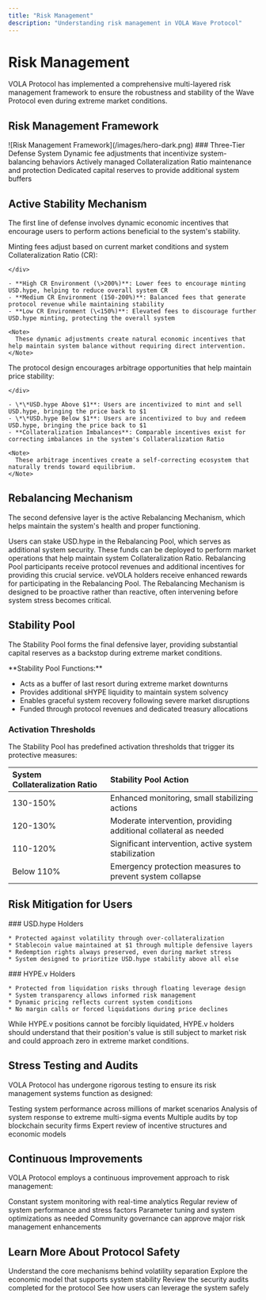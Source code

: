 ```yaml
---
title: "Risk Management"
description: "Understanding risk management in VOLA Wave Protocol"
---
```


# Risk Management

VOLA Protocol has implemented a comprehensive multi-layered risk management framework to ensure the robustness and stability of the Wave Protocol even during extreme market conditions.

## Risk Management Framework
<Frame>
  ![Risk Management Framework](/images/hero-dark.png)
</Frame>
### Three-Tier Defense System

<CardGroup cols={3}>
  <Card title="Level 1: Active Stability" icon="shield-halved">
    Dynamic fee adjustments that incentivize system-balancing behaviors
  </Card>
  <Card title="Level 2: Rebalancing" icon="shield">
    Actively managed Collateralization Ratio maintenance and protection
  </Card>
  <Card title="Level 3: Stability Pool" icon="shield-check">
    Dedicated capital reserves to provide additional system buffers
  </Card>
</CardGroup>

## Active Stability Mechanism

The first line of defense involves dynamic economic incentives that encourage users to perform actions beneficial to the system's stability.

<Tabs>
  <Tab title="Dynamic Minting Fees">
    <div className="mb-4">
    Minting fees adjust based on current market conditions and system Collateralization Ratio (CR):

    </div>

    - **High CR Environment (\>200%)**: Lower fees to encourage minting USD.hype, helping to reduce overall system CR
    - **Medium CR Environment (150-200%)**: Balanced fees that generate protocol revenue while maintaining stability
    - **Low CR Environment (\<150%)**: Elevated fees to discourage further USD.hype minting, protecting the overall system

    <Note>
      These dynamic adjustments create natural economic incentives that help maintain system balance without requiring direct intervention.
    </Note>
  </Tab>
  <Tab title="Arbitrage Incentives">
    <div className="mb-4">
    The protocol design encourages arbitrage opportunities that help maintain price stability:

    </div>

    - \*\*USD.hype Above $1**: Users are incentivized to mint and sell USD.hype, bringing the price back to $1
    - \*\*USD.hype Below $1**: Users are incentivized to buy and redeem USD.hype, bringing the price back to $1
    - **Collateralization Imbalances**: Comparable incentives exist for correcting imbalances in the system's Collateralization Ratio

    <Note>
      These arbitrage incentives create a self-correcting ecosystem that naturally trends toward equilibrium.
    </Note>
  </Tab>
</Tabs>

## Rebalancing Mechanism

The second defensive layer is the active Rebalancing Mechanism, which helps maintain the system's health and proper functioning.

<Steps>
  <Step title="Rebalancing Pool">
    Users can stake USD.hype in the Rebalancing Pool, which serves as additional system security.
  </Step>
  <Step title="Rebalancing Actions">
    These funds can be deployed to perform market operations that help maintain system Collateralization Ratio.
  </Step>
  <Step title="Incentive Structure">
    Rebalancing Pool participants receive protocol revenues and additional incentives for providing this crucial service.
  </Step>
  <Step title="Boosting Mechanism">
    veVOLA holders receive enhanced rewards for participating in the Rebalancing Pool.
  </Step>
</Steps>

<Warning>
  The Rebalancing Mechanism is designed to be proactive rather than reactive, often intervening before system stress becomes critical.
</Warning>

## Stability Pool

The Stability Pool forms the final defensive layer, providing substantial capital reserves as a backstop during extreme market conditions.

<Card>
  **Stability Pool Functions:**

  - Acts as a buffer of last resort during extreme market downturns
  - Provides additional sHYPE liquidity to maintain system solvency
  - Enables graceful system recovery following severe market disruptions
  - Funded through protocol revenues and dedicated treasury allocations
</Card>

### Activation Thresholds

The Stability Pool has predefined activation thresholds that trigger its protective measures:

| System Collateralization Ratio | Stability Pool Action                                            |
| :----------------------------- | :--------------------------------------------------------------- |
| 130-150%                       | Enhanced monitoring, small stabilizing actions                   |
| 120-130%                       | Moderate intervention, providing additional collateral as needed |
| 110-120%                       | Significant intervention, active system stabilization            |
| Below 110%                     | Emergency protection measures to prevent system collapse         |

## Risk Mitigation for Users

<Columns>
  <Column>
    ### USD.hype Holders

    * Protected against volatility through over-collateralization
    * Stablecoin value maintained at $1 through multiple defensive layers
    * Redemption rights always preserved, even during market stress
    * System designed to prioritize USD.hype stability above all else
  </Column>

  <Column>
    ### HYPE.v Holders

    * Protected from liquidation risks through floating leverage design
    * System transparency allows informed risk management
    * Dynamic pricing reflects current system conditions
    * No margin calls or forced liquidations during price declines
  </Column>
</Columns>

<Note>
  While HYPE.v positions cannot be forcibly liquidated, HYPE.v holders should understand that their position's value is still subject to market risk and could approach zero in extreme market conditions.
</Note>

## Stress Testing and Audits

VOLA Protocol has undergone rigorous testing to ensure its risk management systems function as designed:

<CardGroup cols={2}>
  <Card title="Monte Carlo Simulations" icon="chart-simple">
    Testing system performance across millions of market scenarios
  </Card>
  <Card title="Black Swan Modeling" icon="circle-exclamation">
    Analysis of system response to extreme multi-sigma events
  </Card>
  <Card title="Security Audits" icon="lock">
    Multiple audits by top blockchain security firms
  </Card>
  <Card title="Economic Model Validation" icon="chart-line">
    Expert review of incentive structures and economic models
  </Card>
</CardGroup>

## Continuous Improvements

VOLA Protocol employs a continuous improvement approach to risk management:

<Steps>
  <Step title="Monitoring">
    Constant system monitoring with real-time analytics
  </Step>
  <Step title="Analysis">
    Regular review of system performance and stress factors
  </Step>
  <Step title="Adjustments">
    Parameter tuning and system optimizations as needed
  </Step>
  <Step title="Governance">
    Community governance can approve major risk management enhancements
  </Step>
</Steps>

## Learn More About Protocol Safety

<CardGroup cols={2}>
  <Card title="Mechanisms" icon="gears" href="/volatility-separation/mechanisms">
    Understand the core mechanisms behind volatility separation
  </Card>
  <Card title="Economic Model" icon="chart-line" href="/governance/economic-model">
    Explore the economic model that supports system stability
  </Card>
  <Card title="Audits" icon="clipboard-check" href="/resources/audits">
    Review the security audits completed for the protocol
  </Card>
  <Card title="User Scenarios" icon="users" href="/volatility-separation/user-scenarios">
    See how users can leverage the system safely
  </Card>
</CardGroup>